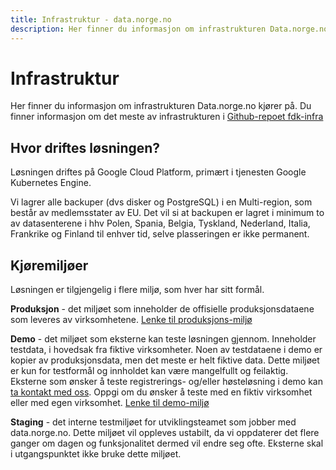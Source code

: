 ```yaml
---
title: Infrastruktur - data.norge.no
description: Her finner du informasjon om infrastrukturen Data.norge.no kjører på
---
```


# Infrastruktur

<Ingress size='xs'>Her finner du informasjon om infrastrukturen Data.norge.no kjører på. 
Du finner informasjon om det meste av infrastrukturen i [Github-repoet fdk-infra](https://github.com/Informasjonsforvaltning/fdk-infra)</Ingress>

## Hvor driftes løsningen?

Løsningen driftes på Google Cloud Platform, primært i tjenesten Google Kubernetes Engine.

Vi lagrer alle backuper (dvs disker og PostgreSQL) i en Multi-region, som består av medlemsstater av EU. Det vil si at backupen er lagret i minimum to av datasenterene i hhv Polen, Spania, 
Belgia, Tyskland, Nederland, Italia, Frankrike og Finland til enhver tid, selve plasseringen er ikke permanent. 

## Kjøremiljøer

Løsningen er tilgjengelig i flere miljø, som hver har sitt formål. 

**Produksjon** - det miljøet som inneholder de offisielle produksjonsdataene som leveres av virksomhetene. [Lenke til produksjons-miljø](https://data.norge.no) 

**Demo** - det miljøet som eksterne kan teste løsningen gjennom. Inneholder testdata, i hovedsak fra fiktive virksomheter. Noen av testdataene i demo er kopier av produksjonsdata, men det meste er helt fiktive data. Dette miljøet er kun for testformål og innholdet kan være mangelfullt og feilaktig. Eksterne som ønsker å teste registrerings- og/eller høsteløsning i demo kan [ta kontakt med oss](https://data.norge.no/nb/contact). Oppgi om du ønsker å teste med en fiktiv virksomhet eller med egen virksomhet. [Lenke til demo-miljø](https://demo.fellesdatakatalog.digdir.no/)

**Staging** - det interne testmiljøet for utviklingsteamet som jobber med data.norge.no. Dette miljøet vil oppleves ustabilt, da vi oppdaterer det flere ganger om dagen og funksjonalitet dermed vil endre seg ofte. Eksterne skal i utgangspunktet ikke bruke dette miljøet. 